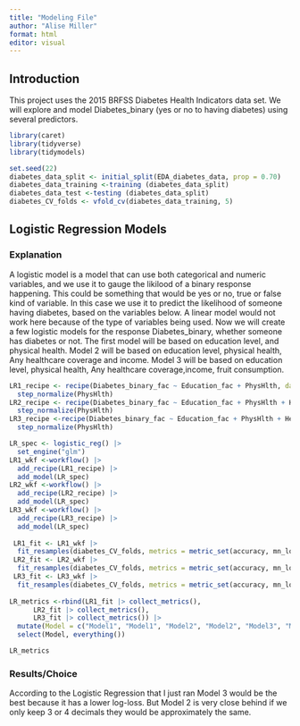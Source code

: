 ```yaml
---
title: "Modeling File"
author: "Alise Miller"
format: html
editor: visual
---
```


## Introduction
This project uses the 2015 BRFSS Diabetes Health Indicators data set. We will explore and model Diabetes_binary (yes or no to having diabetes) using several predictors. 

```r
library(caret)
library(tidyverse)
library(tidymodels)

set.seed(22)
diabetes_data_split <- initial_split(EDA_diabetes_data, prop = 0.70) 
diabetes_data_training <-training (diabetes_data_split) 
diabetes_data_test <-testing (diabetes_data_split) 
diabetes_CV_folds <- vfold_cv(diabetes_data_training, 5)


```

## Logistic Regression Models
### Explanation
A logistic model is a model that can use both categorical and numeric variables, and we use it to gauge the likilood of a binary response happening. This could be something that would be yes or no, true or false kind of variable. In this case we use it to predict the likelihood of someone having diabetes, based on the variables below. A linear model would not work here because of the type of variables being used.
Now we will create a few logistic models for the response Diabetes_binary, whether someone has diabetes or not. The first model will be based on education level, and physical health. Model 2 will be based on education level, physical health, Any healthcare coverage and income. Model 3 will be based on education level, physical health, Any healthcare coverage,income, fruit consumption.

```r
LR1_recipe <- recipe(Diabetes_binary_fac ~ Education_fac + PhysHlth, data = diabetes_data_training ) |>
  step_normalize(PhysHlth)
LR2_recipe <- recipe(Diabetes_binary_fac ~ Education_fac + PhysHlth + Health_Care_Coverage + Income, data = diabetes_data_training ) |>
  step_normalize(PhysHlth)
LR3_recipe <-recipe(Diabetes_binary_fac ~ Education_fac + PhysHlth + Health_Care_Coverage + Income + Fruits, data = diabetes_data_training ) |>
  step_normalize(PhysHlth)

LR_spec <- logistic_reg() |>
  set_engine("glm")
LR1_wkf <-workflow() |>
  add_recipe(LR1_recipe) |>
  add_model(LR_spec)
LR2_wkf <-workflow() |>
  add_recipe(LR2_recipe) |>
  add_model(LR_spec)
LR3_wkf <-workflow() |>
  add_recipe(LR3_recipe) |>
  add_model(LR_spec)
 
 LR1_fit <- LR1_wkf |>
  fit_resamples(diabetes_CV_folds, metrics = metric_set(accuracy, mn_log_loss))
 LR2_fit <- LR2_wkf |>
  fit_resamples(diabetes_CV_folds, metrics = metric_set(accuracy, mn_log_loss))
 LR3_fit <- LR3_wkf |>
  fit_resamples(diabetes_CV_folds, metrics = metric_set(accuracy, mn_log_loss))
 
LR_metrics <-rbind(LR1_fit |> collect_metrics(),
      LR2_fit |> collect_metrics(),
      LR3_fit |> collect_metrics()) |>
  mutate(Model = c("Model1", "Model1", "Model2", "Model2", "Model3", "Model3")) |>
  select(Model, everything())

LR_metrics
```

### Results/Choice
According to the Logistic Regression that I just ran Model 3 would be the best because it has a lower log-loss. But Model 2 is very close behind if we only keep 3 or 4 decimals they would be approximately the same. 
